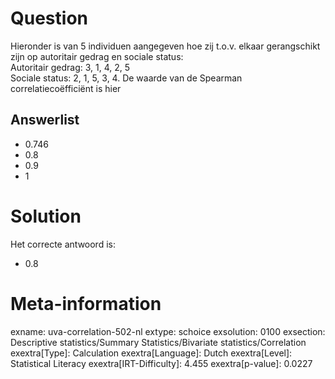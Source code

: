 Question
========

Hieronder is van 5 individuen aangegeven hoe zij t.o.v. elkaar
gerangschikt zijn op autoritair gedrag en sociale status:\
Autoritair gedrag: 3, 1, 4, 2, 5\
Sociale status: 2, 1, 5, 3, 4. De waarde van de Spearman
correlatiecoëfficiënt is hier

Answerlist
----------

* 0.746
* 0.8
* 0.9
* 1

Solution
========

Het correcte antwoord is: 

* 0.8

Meta-information
================
exname: uva-correlation-502-nl
extype: schoice
exsolution: 0100
exsection: Descriptive statistics/Summary Statistics/Bivariate statistics/Correlation
exextra[Type]: Calculation
exextra[Language]: Dutch
exextra[Level]: Statistical Literacy
exextra[IRT-Difficulty]: 4.455
exextra[p-value]: 0.0227
